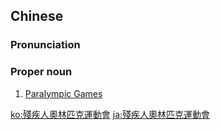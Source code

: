 {{also|残疾人奥林匹克运动会}}
==Chinese==
{{zh-forms|s=残疾人奥林匹克运动会|type=343}}
{{wikipedia|lang=zh}}

===Pronunciation===
{{zh-pron
|m=Cánjírén Àolínpǐkè yùndònghuì
|cat=pn
}}

===Proper noun===
{{zh-proper noun}}

# [[Paralympic Games]]

[[ko:殘疾人奧林匹克運動會]]
[[ja:殘疾人奧林匹克運動會]]